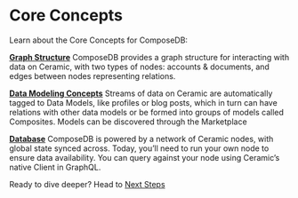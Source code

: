 
# Core Concepts
Learn about the Core Concepts for ComposeDB:

**[Graph Structure](./graph-structure)**
ComposeDB provides a graph structure for interacting with data on Ceramic, with two types of nodes: accounts & documents, and edges between nodes representing relations.

  
**[Data Modeling Concepts](./data-modeling-concepts)**
Streams of data on Ceramic are automatically tagged to Data Models, like profiles or blog posts, which in turn can have relations with other data models or be formed into groups of models called Composites. Models can be discovered through the Marketplace

**[Database](./database)**
ComposeDB is powered by a network of Ceramic nodes, with global state synced across. Today, you’ll need to run your own node to ensure data availability. You can query against your node using Ceramic’s native Client in GraphQL.

Ready to dive deeper? Head to [Next Steps](./next-steps)
